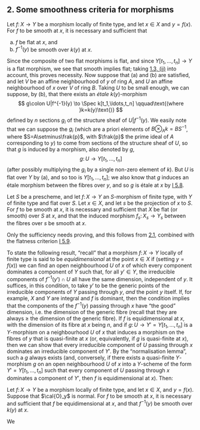 ## 2. Some smoothness criteria for morphisms {#II.2}

::: {.itenv #II.2.1 title="Theorem 2.1" latex="{Theorem 2.1}"}
Let $f\colon X\to Y$ be a morphism locally of finite type, and let $x\in X$ and $y=f(x)$.
For $f$ to be smooth at $x$, it is necessary and sufficient that

a. $f$ be flat at $x$, and
b. $f^{-1}(y)$ be smooth over $k(y)$ at $x$.
:::

::: {.proof}
Since the composite of two flat morphisms is flat, and since $Y[t_1,\ldots,t_n]\to Y$ is a flat morphism, we see that smooth implies flat;
taking [1.3, (ii)](#II.1.3) into account, this proves necessity.
Now suppose that (a) and (b) are satisfied, and let $V$ be an affine neighbourhood of $y$ of ring $A$, and $U$ an affine neighbourhood of $x$ over $V$ of ring $B$.
Taking $U$ to be small enough, we can suppose, by (b), that there exists an *étale* $k(y)$-morphism
$$
  g\colon U|f^{-1}(y)
  \to \Spec k[t_1,\ldots,t_n]
  \qquad\text{(where }k=k(y)\text{)}
$$
defined by $n$ sections $g_i$ of the structure sheaf of $U|f^{-1}(y)$.
We easily note that we can suppose the $g_i$ (which are a priori elements of $B\otimes_A k=BS^{-1}$, where $S=A\setminus\frak{p}$, with $\frak{p}$ the prime ideal of $A$ corresponding to $y$) to come from sections of the structure sheaf of $U$, so that $g$ is induced by a morphism, also denoted by $g$,
$$
  g\colon U
  \to Y[t_1,\ldots,t_n]
$$
(after possibly multiplying the $g_i$ by a single non-zero element of $k$).
But $U$ is flat over $Y$ by (a), and so too is $Y[t_1,\ldots,t_n]$;
we also know that $g$ induces an étale morphism between the fibres over $y$, and so $g$ is étale at $x$ by [I 5.8](#I.5.8).
:::

::: {.itenv #II.2.2 title="Corollary 2.2" latex="{Corollary 2.2}"}
Let $S$ be a prescheme, and let $f\colon X\to Y$ an $S$-morphism of finite type, with $Y$ of finite type and flat over $S$.
Let $x\in X$, and let $s$ be the projection of $x$ to $S$.
For $f$ to be smooth at $x$, it is necessary and sufficient that $X$ be flat (or smooth) over $S$ at $x$, and that the induced morphism $f_s\colon X_s\to Y_s$ between the fibres over $s$ be smooth at $x$.
:::

::: {.proof}
Only the sufficiency needs proving, and this follows from [2.1](#II.2.1), combined with the flatness criterion [I 5.9](#I.5.9).
:::

To state the following result, "recall" that a morphism $f\colon X\to Y$ locally of finite type is said to be *equidimensional* at the point $x\in X$ if (setting $y=f(x)$) we can find an open neighbourhood $U$ of $x$ of which every component dominates a component of $Y$ such that, for all $y'\in Y$, the irreducible components of $f^{-1}(y')\cap U$ all have the same dimension, independent of $y$.
It suffices, in this condition, to take $y'$ to be the generic points of the irreducible components of $Y$ passing through $y$, *and* the point $y$ itself.
If, for example, $X$ and $Y$ are integral and $f$ is dominant, then the condition implies that the components of the $f^{-1}(y)$ passing through $x$ have "the good" dimension, i.e. the dimension of the generic fibre (recall that they are always $\geq$ the dimension of the generic fibre).
If $f$ is equidimensional at $x$, with the dimension of its fibre at $x$ being $n$, and if $g\colon U\to Y'=Y[t_1,\ldots,t_n]$ is a $Y$-morphism on a neighbourhood $U$ of $x$ that induces a morphism on the fibres of $y$ that is quasi-finite at $x$ (or, equivalently, if $g$ is quasi-finite at $x$), then we can show that every irreducible component of $U$ passing through $x$ dominates an irreducible component of $Y'$.
By the "normalisation lemma", such a $g$ always exists (and, conversely, if there exists a quasi-finite $Y$-morphism $g$ on an open neighbourhood $U$ of $x$ into a $Y$-scheme of the form $Y'=Y[t_1,\ldots,t_n]$ such that every component of $U$ passing through $x$ dominates a component of $Y'$, then $f$ is equidimensional at $x$).
Then:

::: {.itenv #II.2.3 title="Proposition 2.3" latex="{Proposition 2.3}"}
Let $f\colon X\to Y$ be a morphism locally of finite type, and let $x\in X$, and $y=f(x)$.
Suppose that $\cal{O}_y$ is normal.
For $f$ to be smooth at $x$, it is necessary and sufficient that $f$ be equidimensional at $x$, and that $f^{-1}(y)$ be smooth over $k(y)$ at $x$.
:::

::: {.proof}
We
:::
